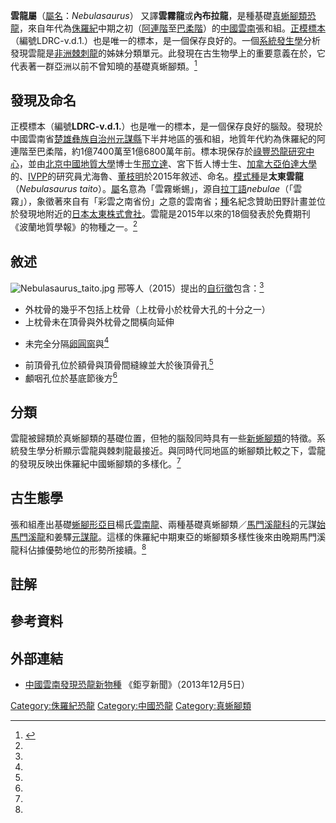 {{Automatic Taxobox
| taxon = Nebulasaurus
| fossil_range = [[侏羅紀|侏羅紀]]中期, {{fossilrange|174.1|168.3}}
| image = Nebulasaurus.jpg
| image_upright = 1.15
| image_caption = [[正模標本|正模標本]]
| authority = [[邢立達|Xing]] ''et al.'', 2015
| type_species = '''太東雲龍<br>''Nebulasaurus taito'''''
| type_species_authority = Xing ''et al.'', 2015 
}}

'''雲龍屬'''（[[學名|屬名]]：''Nebulasaurus''）<!---見http://www.xinglida.net/Xing%20named%20list.htm--->又譯'''雲霧龍'''或'''內布拉龍'''，是種基礎[[真蜥腳類|真蜥腳類]][[恐龍|恐龍]]，來自年代為[[侏羅紀|侏羅紀]]中期之初（[[阿林期|阿連階]]至[[巴柔期|巴柔階]]）的[[中國|中國]][[雲南|雲南]]張和組。[[正模標本|正模標本]]（編號LDRC-v.d.1.）也是唯一的標本，是一個保存良好的{{link-en|腦殼|braincase}}。一個[[系統發生學|系統發生學]]分析發現雲龍是[[非洲|非洲]][[棘刺龍|棘刺龍]]的姊妹分類單元。此發現在古生物學上的重要意義在於，它代表著一群亞洲以前不曾知曉的基礎真蜥腳類。<ref name=Nebulasaurus>{{Cite journal |author1=Lida Xing |author2=Tetsuto Miyashita |author3=Philip J. Currie |author4=Hailu You |author5=Jianping Zhang |author6=Zhiming Dong | doi = 10.4202/app.2012.0151 | title = A new basal eusauropod from the Middle Jurassic of Yunnan, China, and faunal compositions and transitions of Asian sauropodomorph dinosaurs | journal = Acta Palaeontologica Polonica | volume = 60 | issue = 1 | pages = 145–154 | year = 2015 }}</ref>

==發現及命名==
正模標本（編號'''LDRC-v.d.1.'''）也是唯一的標本，是一個保存良好的腦殼。發現於中國雲南省[[楚雄彝族自治州|楚雄彝族自治州]][[元謀縣|元謀縣]]下半井地區的張和組，地質年代約為侏羅紀的阿連階至巴柔階，約1億7400萬至1億6800萬年前。標本現保存於[[祿豐縣恐龍博物館|祿豐恐龍研究中心]]，並由[[北京|北京]][[中國地質大學（北京）|中國地質大學]]博士生[[邢立達|邢立達]]、宮下哲人博士生、[[加拿大|加拿大]][[亞伯達大學|亞伯達大學]]的{{link-en|菲利浦·柯里|Philip J. Currie}}、[[中國科學院古脊椎動物與古人類研究所|IVPP]]的研究員尤海魯、[[董枝明|董枝明]]於2015年敘述、命名。[[模式種|模式種]]是'''太東雲龍'''（''Nebulasaurus taito''）。[[屬|屬]]名意為「雲霧蜥蜴」，源自[[拉丁語|拉丁語]]''nebulae''（「雲霧」），象徵著來自有「彩雲之南省份」之意的雲南省；[[種|種]]名紀念贊助田野計畫並位於發現地附近的[[日本|日本]][[太東|太東株式會社]]。雲龍是2015年以來的18個發表於免費期刊《波蘭地質學報》的物種之一。<ref name=Nebulasaurus/>

==敘述==
[[File:Nebulasaurus_taito.jpg|thumb]] 
邢等人（2015）提出的[[自衍徵|自衍徵]]包含：<ref name=Nebulasaurus/>
*外枕骨的{{link-en|枕骨大孔|foramen magnum}}幾乎不包括上枕骨（上枕骨小於枕骨大孔的十分之一）
*上枕骨未在頂骨與外枕骨之間橫向延伸
*{{link-en|孔間嵴|crista interfenestralis}}未完全分隔[[卵圓窗|卵圓窗]]與{{link-en|頸靜脈孔|jugular foramen}}<ref group=Note name=Note01/>
*前頂骨孔位於額骨與頂骨間縫線並大於後頂骨孔<ref group=Note name=Note02/>
*顱咽孔位於基底節後方<ref group=Note name=Note03/>

==分類==
雲龍被歸類於真蜥腳類的基礎位置，但牠的腦殼同時具有一些[[新蜥腳類|新蜥腳類]]的特徵。系統發生學分析顯示雲龍與棘刺龍最接近。與同時代同地區的蜥腳類比較之下，雲龍的發現反映出侏羅紀中國蜥腳類的多樣化。<ref name=Nebulasaurus/>

==古生態學==
張和組產出基礎[[蜥腳形亞目|蜥腳形亞目]]楊氏[[雲南龍|雲南龍]]、兩種基礎真蜥腳類／[[馬門溪龍科|馬門溪龍科]]的元謀[[始馬門溪龍|始馬門溪龍]]和姜驛[[元謀龍|元謀龍]]。這樣的侏羅紀中期東亞的蜥腳類多樣性後來由晚期馬門溪龍科佔據優勢地位的形勢所接續。<ref name=Nebulasaurus/>

==註解==
{{Reflist|group=Note|refs=
<ref name=Note01>這種情況也在某些新蜥腳類中出現，但未在馬門溪龍、峨嵋龍、蜀龍、棘刺龍出現，這些物種都被觀察到完全發育的孔間嵴。</ref>
<ref name=Note02>這種情況不可見於馬門溪龍科，牠們被觀察到兩個孔都消失。</ref>
<ref name=Note03>一種可見於棘刺龍的情況，孔位於基底節前方。</ref>
}}

==參考資料==
{{Reflist}}

==外部連結==
*[https://news.cnyes.com/news/id/1957331 中國雲南發現恐龍新物種] {{Wayback|url=https://news.cnyes.com/news/id/1957331 |date=20201014193813 }}《鉅亨新聞》（2013年12月5日）

{{Sauropodomorpha|B.}}
{{Taxonbar|from=Q13420712}}

[[Category:侏羅紀恐龍|Category:侏羅紀恐龍]]
[[Category:中國恐龍|Category:中國恐龍]]
[[Category:真蜥腳類|Category:真蜥腳類]]
